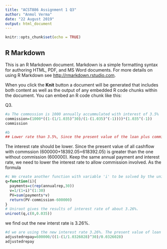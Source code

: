 ---
title: "ACST886 Assignment 1 Q3"
author: "Anmol Verma"
date: "22 August 2019"
output: html_document
---

```{r setup, include=FALSE}
knitr::opts_chunk$set(echo = TRUE)
```

## R Markdown

This is an R Markdown document. Markdown is a simple formatting syntax for authoring HTML, PDF, and MS Word documents. For more details on using R Markdown see <http://rmarkdown.rstudio.com>.

When you click the **Knit** button a document will be generated that includes both content as well as the output of any embedded R code chunks within the document. You can embed an R code chunk like this:

Q3.

```{r}
#a The commossion is 1000 annually accummulated with interest of 3.5%
commission=(1000*((1-(1/1.035)^30)/(1-(1.035)^(-1))))*(1.035^(-1))
commission
```



```{r}
#b
## Lower rate than 3.5%, Since the present value of the loan plus commission has increased
```
The interest rate should be lower. Since the present value of all cashflow with
commssion (600000+18392.05=618392.05) is greater than the one without
commission (600000). Keep the same annual payment and interest rate, we need to
lower the interest rate to allow commission involved. As the formula



```{r}
#c We create another function with variable 'i' to be solved by the uniroot function.
q=function(i){
  payments=c(rep(annualrep,30))
  v=1/(1+i)^(1:30)
  PV=sum(payments*v)
  return(PV-commission-600000)
}
# Uniroot gives the results of interest rate of about 3.26%.
uniroot(q,c(0,0.035))
```
we find out the new interst rate is 3.26%.



```{r}
#d we are using the new interest rate 3.26%. The present value of loan amount is 600000. find out the new annual payment
adjustedrepay=600000/((1-(1/1.0326028)^30)/0.0326028)
adjustedrepay
```

